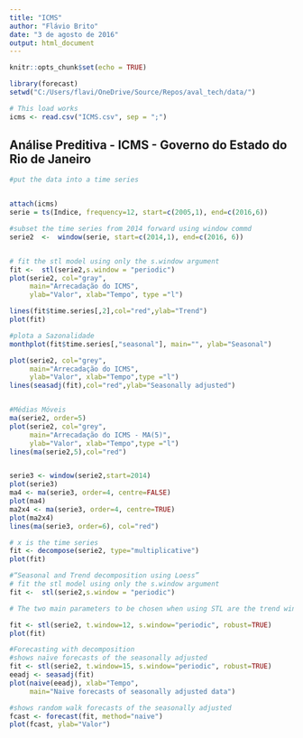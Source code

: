 ---
title: "ICMS"
author: "Flávio Brito"
date: "3 de agosto de 2016"
output: html_document
---

```{r setup, include=FALSE}
knitr::opts_chunk$set(echo = TRUE)
```


```{r}
library(forecast)
setwd("C:/Users/flavi/OneDrive/Source/Repos/aval_tech/data/")

# This load works
icms <- read.csv("ICMS.csv", sep = ";")
```


## Análise Preditiva - ICMS - Governo do Estado do Rio de Janeiro

```{r icms}


#put the data into a time series


attach(icms)
serie = ts(Indice, frequency=12, start=c(2005,1), end=c(2016,6))

#subset the time series from 2014 forward using window commd
serie2  <-  window(serie, start=c(2014,1), end=c(2016, 6))


# fit the stl model using only the s.window argument
fit <-  stl(serie2,s.window = "periodic")
plot(serie2, col="gray",
     main="Arrecadação do ICMS",
     ylab="Valor", xlab="Tempo", type ="l")

lines(fit$time.series[,2],col="red",ylab="Trend")
plot(fit)

#plota a Sazonalidade
monthplot(fit$time.series[,"seasonal"], main="", ylab="Seasonal")

plot(serie2, col="grey",
     main="Arrecadação do ICMS",
     ylab="Valor", xlab="Tempo",type ="l")
lines(seasadj(fit),col="red",ylab="Seasonally adjusted")


#Médias Móveis
ma(serie2, order=5)
plot(serie2, col="grey",
     main="Arrecadação do ICMS - MA(5)",
     ylab="Valor", xlab="Tempo",type ="l")
lines(ma(serie2,5),col="red")


serie3 <- window(serie2,start=2014)
plot(serie3)
ma4 <- ma(serie3, order=4, centre=FALSE)
plot(ma4)
ma2x4 <- ma(serie3, order=4, centre=TRUE)
plot(ma2x4)
lines(ma(serie3, order=6), col="red")

# x is the time series
fit <- decompose(serie2, type="multiplicative")
plot(fit)

#“Seasonal and Trend decomposition using Loess”
# fit the stl model using only the s.window argument
fit <-  stl(serie2,s.window = "periodic")

# The two main parameters to be chosen when using STL are the trend window (t.window) and seasonal window (s.window). These control how rapidly the trend and seasonal components can change. Small values allow more rapid change. Setting the seasonal window to be infinite is equivalent to forcing the seasonal component to be periodic (i.e., identical across years)

fit <- stl(serie2, t.window=12, s.window="periodic", robust=TRUE)
plot(fit)

#Forecasting with decomposition
#shows naïve forecasts of the seasonally adjusted
fit <- stl(serie2, t.window=15, s.window="periodic", robust=TRUE)
eeadj <- seasadj(fit)
plot(naive(eeadj), xlab="Tempo",
     main="Naive forecasts of seasonally adjusted data")

#shows random walk forecasts of the seasonally adjusted
fcast <- forecast(fit, method="naive")
plot(fcast, ylab="Valor")

```
